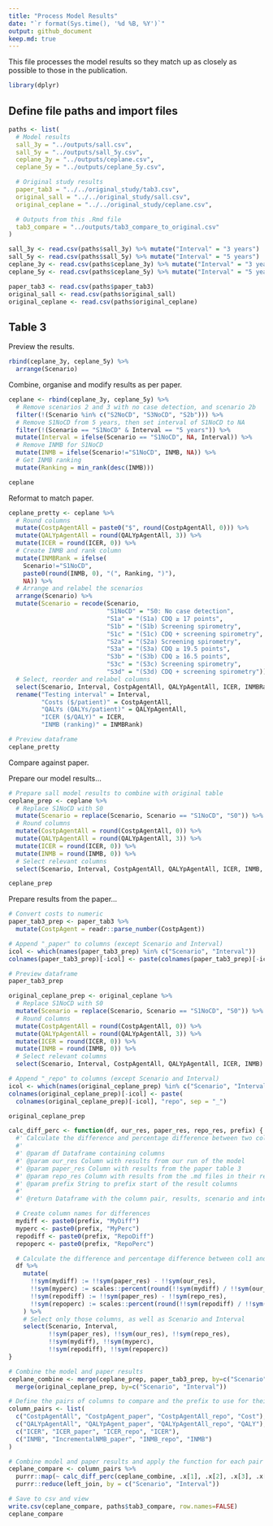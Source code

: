 ```yaml
---
title: "Process Model Results"
date: "`r format(Sys.time(), '%d %B, %Y')`"
output: github_document
keep.md: true
---
```


This file processes the model results so they match up as closely as possible to those in the publication.

```r
library(dplyr)
```

## Define file paths and import files

```r
paths <- list(
  # Model results
  sall_3y = "../outputs/sall.csv",
  sall_5y = "../outputs/sall_5y.csv",
  ceplane_3y = "../outputs/ceplane.csv",
  ceplane_5y = "../outputs/ceplane_5y.csv",

  # Original study results
  paper_tab3 = "../../original_study/tab3.csv",
  original_sall = "../../original_study/sall.csv",
  original_ceplane = "../../original_study/ceplane.csv",

  # Outputs from this .Rmd file
  tab3_compare = "../outputs/tab3_compare_to_original.csv"
)
```

```r
sall_3y <- read.csv(paths$sall_3y) %>% mutate("Interval" = "3 years")
sall_5y <- read.csv(paths$sall_5y) %>% mutate("Interval" = "5 years")
ceplane_3y <- read.csv(paths$ceplane_3y) %>% mutate("Interval" = "3 years")
ceplane_5y <- read.csv(paths$ceplane_5y) %>% mutate("Interval" = "5 years")

paper_tab3 <- read.csv(paths$paper_tab3)
original_sall <- read.csv(paths$original_sall)
original_ceplane <- read.csv(paths$original_ceplane)
```

## Table 3

Preview the results.

```r
rbind(ceplane_3y, ceplane_5y) %>%
  arrange(Scenario)
```

Combine, organise and modify results as per paper.

```r
ceplane <- rbind(ceplane_3y, ceplane_5y) %>%
  # Remove scenarios 2 and 3 with no case detection, and scenario 2b
  filter(!(Scenario %in% c("S2NoCD", "S3NoCD", "S2b"))) %>%
  # Remove S1NoCD from 5 years, then set interval of S1NoCD to NA
  filter(!(Scenario == "S1NoCD" & Interval == "5 years")) %>%
  mutate(Interval = ifelse(Scenario == "S1NoCD", NA, Interval)) %>%
  # Remove INMB for S1NoCD
  mutate(INMB = ifelse(Scenario!="S1NoCD", INMB, NA)) %>%
  # Get INMB ranking
  mutate(Ranking = min_rank(desc(INMB)))

ceplane
```

Reformat to match paper.

```r
ceplane_pretty <- ceplane %>%
  # Round columns
  mutate(CostpAgentAll = paste0("$", round(CostpAgentAll, 0))) %>%
  mutate(QALYpAgentAll = round(QALYpAgentAll, 3)) %>%
  mutate(ICER = round(ICER, 0)) %>%
  # Create INMB and rank column
  mutate(INMBRank = ifelse(
    Scenario!="S1NoCD",
    paste0(round(INMB, 0), "(", Ranking, ")"),
    NA)) %>%
  # Arrange and relabel the scenarios
  arrange(Scenario) %>%
  mutate(Scenario = recode(Scenario,
                           "S1NoCD" = "S0: No case detection",
                           "S1a" = "(S1a) CDQ ≥ 17 points",
                           "S1b" = "(S1b) Screening spirometry",
                           "S1c" = "(S1c) CDQ + screening spirometry",
                           "S2a" = "(S2a) Screening spirometry",
                           "S3a" = "(S3a) CDQ ≥ 19.5 points",
                           "S3b" = "(S3b) CDQ ≥ 16.5 points",
                           "S3c" = "(S3c) Screening spirometry",
                           "S3d" = "(S3d) CDQ + screening spirometry")) %>%
  # Select, reorder and relabel columns
  select(Scenario, Interval, CostpAgentAll, QALYpAgentAll, ICER, INMBRank) %>%
  rename("Testing interval" = Interval,
         "Costs ($/patient)" = CostpAgentAll,
         "QALYs (QALYs/patient)" = QALYpAgentAll,
         "ICER ($/QALY)" = ICER,
         "INMB (ranking)" = INMBRank)

# Preview dataframe
ceplane_pretty
```

Compare against paper.

Prepare our model results...

```r
# Prepare sall model results to combine with original table
ceplane_prep <- ceplane %>%
  # Replace S1NoCD with S0
  mutate(Scenario = replace(Scenario, Scenario == "S1NoCD", "S0")) %>%
  # Round columns
  mutate(CostpAgentAll = round(CostpAgentAll, 0)) %>%
  mutate(QALYpAgentAll = round(QALYpAgentAll, 3)) %>%
  mutate(ICER = round(ICER, 0)) %>%
  mutate(INMB = round(INMB, 0)) %>%
  # Select relevant columns
  select(Scenario, Interval, CostpAgentAll, QALYpAgentAll, ICER, INMB, Ranking)

ceplane_prep
```

Prepare results from the paper...

```r
# Convert costs to numeric
paper_tab3_prep <- paper_tab3 %>%
  mutate(CostpAgent = readr::parse_number(CostpAgent))

# Append "_paper" to columns (except Scenario and Interval)
icol <- which(names(paper_tab3_prep) %in% c("Scenario", "Interval"))
colnames(paper_tab3_prep)[-icol] <- paste(colnames(paper_tab3_prep)[-icol], "paper", sep = "_")

# Preview dataframe
paper_tab3_prep
```

```r
original_ceplane_prep <- original_ceplane %>%
  # Replace S1NoCD with S0
  mutate(Scenario = replace(Scenario, Scenario == "S1NoCD", "S0")) %>%
  # Round columns
  mutate(CostpAgentAll = round(CostpAgentAll, 0)) %>%
  mutate(QALYpAgentAll = round(QALYpAgentAll, 3)) %>%
  mutate(ICER = round(ICER, 0)) %>%
  mutate(INMB = round(INMB, 0)) %>%
  # Select relevant columns
  select(Scenario, Interval, CostpAgentAll, QALYpAgentAll, ICER, INMB)

# Append "_repo" to columns (except Scenario and Interval)
icol <- which(names(original_ceplane_prep) %in% c("Scenario", "Interval"))
colnames(original_ceplane_prep)[-icol] <- paste(
  colnames(original_ceplane_prep)[-icol], "repo", sep = "_")

original_ceplane_prep
```

```r
calc_diff_perc <- function(df, our_res, paper_res, repo_res, prefix) {
  #' Calculate the difference and percentage difference between two columns
  #' 
  #' @param df Dataframe containing columns
  #' @param our_res Column with results from our run of the model
  #' @param paper_res Column with results from the paper table 3
  #' @param repo_res Column with results from the .md files in their repository
  #' @param prefix String to prefix start of the result columns
  #' 
  #' @return Dataframe with the column pair, results, scenario and interval

  # Create column names for differences
  mydiff <- paste0(prefix, "MyDiff")
  myperc <- paste0(prefix, "MyPerc")
  repodiff <- paste0(prefix, "RepoDiff")
  repoperc <- paste0(prefix, "RepoPerc")

  # Calculate the difference and percentage difference between col1 and col2
  df %>%
    mutate(
      !!sym(mydiff) := !!sym(paper_res) - !!sym(our_res),
      !!sym(myperc) := scales::percent(round(!!sym(mydiff) / !!sym(our_res), 3)),
      !!sym(repodiff) := !!sym(paper_res) - !!sym(repo_res),
      !!sym(repoperc) := scales::percent(round(!!sym(repodiff) / !!sym(repo_res), 3))
    ) %>%
    # Select only those columns, as well as Scenario and Interval
    select(Scenario, Interval,
           !!sym(paper_res), !!sym(our_res), !!sym(repo_res),
           !!sym(mydiff), !!sym(myperc),
           !!sym(repodiff), !!sym(repoperc))
}

# Combine the model and paper results
ceplane_combine <- merge(ceplane_prep, paper_tab3_prep, by=c("Scenario", "Interval")) %>%
  merge(original_ceplane_prep, by=c("Scenario", "Interval"))

# Define the pairs of columns to compare and the prefix to use for their comparison
column_pairs <- list(
  c("CostpAgentAll", "CostpAgent_paper", "CostpAgentAll_repo", "Cost"),
  c("QALYpAgentAll", "QALYpAgent_paper", "QALYpAgentAll_repo", "QALY"),
  c("ICER", "ICER_paper", "ICER_repo", "ICER"),
  c("INMB", "IncrementalNMB_paper", "INMB_repo", "INMB")
)

# Combine model and paper results and apply the function for each pair of columns
ceplane_compare <- column_pairs %>%
  purrr::map(~ calc_diff_perc(ceplane_combine, .x[1], .x[2], .x[3], .x[4])) %>%
  purrr::reduce(left_join, by = c("Scenario", "Interval"))

# Save to csv and view
write.csv(ceplane_compare, paths$tab3_compare, row.names=FALSE)
ceplane_compare
```
